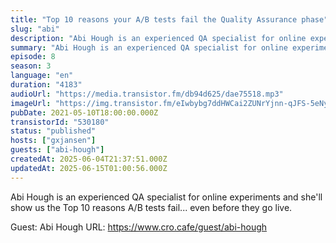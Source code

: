 ```yaml
---
title: "Top 10 reasons your A/B tests fail the Quality Assurance phase"
slug: "abi"
description: "Abi Hough is an experienced QA specialist for online experiments and she'll show us the Top 10 reasons A/B tests fail... even before they go live.\n\nGuest: Abi Hough\nURL: https://www.cro.cafe/guest/abi-hough"
summary: "Abi Hough is an experienced QA specialist for online experiments and she'll show us the Top 10 reasons A/B tests fail... even before they go live."
episode: 8
season: 3
language: "en"
duration: "4183"
audioUrl: "https://media.transistor.fm/db94d625/dae75518.mp3"
imageUrl: "https://img.transistor.fm/eIwbybg7ddHWCai2ZUNrYjnn-qJFS-5eNyUnLonACjE/rs:fill:3000:3000:1/q:60/aHR0cHM6Ly9pbWct/dXBsb2FkLXByb2R1/Y3Rpb24udHJhbnNp/c3Rvci5mbS85NDI1/NzlkNDY3ZWRiZjM1/OGQxYzQ3OWZjMjk1/YTM3ZC5qcGc.webp"
pubDate: 2021-05-10T18:00:00.000Z
transistorId: "530180"
status: "published"
hosts: ["gxjansen"]
guests: ["abi-hough"]
createdAt: 2025-06-04T21:37:51.000Z
updatedAt: 2025-06-15T01:00:56.000Z
---
```


Abi Hough is an experienced QA specialist for online experiments and she'll show us the Top 10 reasons A/B tests fail... even before they go live.

Guest: Abi Hough
URL: https://www.cro.cafe/guest/abi-hough

